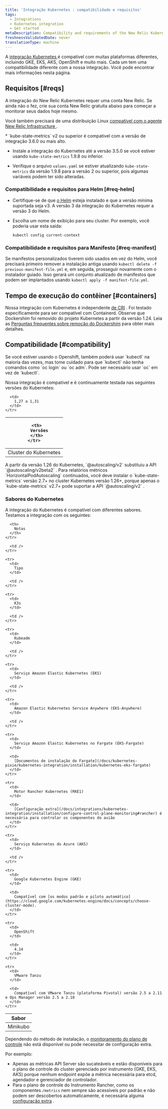 ```yaml
---
title: 'Integração Kubernetes : compatibilidade e requisitos'
tags:
  - Integrations
  - Kubernetes integration
  - Get started
metaDescription: Compatibility and requirements of the New Relic Kubernetes integration.
freshnessValidatedDate: never
translationType: machine
---
```


A [integração Kubernetes ](/docs/integrations/kubernetes-integration/get-started/introduction-kubernetes-integration)é compatível com muitas plataformas diferentes, incluindo GKE, EKS, AKS, OpenShift e muito mais. Cada um tem uma compatibilidade diferente com a nossa integração. Você pode encontrar mais informações nesta página.

## Requisitos [#reqs]

A integração do New Relic Kubernetes requer uma conta New Relic. Se ainda não o fez, crie sua conta New Relic gratuita abaixo para começar a monitorar seus dados hoje mesmo.

Você também precisará de uma distribuição Linux [compatível com o agente New Relic Infrastructure ](/docs/infrastructure/new-relic-infrastructure/getting-started/compatibility-requirements-new-relic-infrastructure#operating-systems).

<Callout variant="important">
  * `kube-state-metrics` v2 ou superior é compatível com a versão de integração 3.6.0 ou mais alto.

  * Instale a integração do Kubernetes até a versão 3.5.0 se você estiver usando `kube-state-metrics` 1.9.8 ou inferior.

  * Verifique o arquivo `values.yaml` se estiver atualizando `kube-state-metrics` da versão 1.9.8 para a versão 2 ou superior, pois algumas variáveis podem ter sido alteradas.
</Callout>

### Compatibilidade e requisitos para Helm [#req-helm]

* Certifique-se de que [o Helm](https://github.com/helm/helm?tab=readme-ov-file#install) esteja instalado e que a versão mínima suportada seja v3. A versão 3 da integração do Kubernetes requer a versão 3 do Helm.

* Escolha um nome de exibição para seu cluster. Por exemplo, você poderia usar esta saída:

  ```shell
  kubectl config current-context
  ```

### Compatibilidade e requisitos para Manifesto [#req-manifest]

Se manifestos personalizados tiverem sido usados em vez do Helm, você precisará primeiro remover a instalação antiga usando `kubectl delete -f previous-manifest-file.yml` e, em seguida, prosseguir novamente com o instalador guiado. Isso gerará um conjunto atualizado de manifestos que podem ser implantados usando `kubectl apply -f manifest-file.yml`.

## Tempo de execução do contêiner [#containers]

Nossa integração com Kubernetes é independente [de CRI](https://kubernetes.io/docs/concepts/architecture/cri) . Foi testado especificamente para ser compatível com Containerd. Observe que Dockershim foi removido do projeto Kubernetes a partir da versão 1.24. Leia as [Perguntas frequentes sobre remoção do Dockershim](https://kubernetes.io/blog/2022/02/17/dockershim-faq/) para obter mais detalhes.

## Compatibilidade [#compatibility]

<Callout variant="important">
  Se você estiver usando o Openshift, também poderá usar `kubectl` na maioria das vezes, mas tome cuidado para que `kubectl` não tenha comandos como `oc login` ou `oc adm`. Pode ser necessário usar `oc` em vez de `kubectl`.
</Callout>

Nossa integração é compatível e é continuamente testada nas seguintes versões do Kubernetes:

<table>
  <thead>
    <tr>
      <th style={{ width: "300px" }} />

      <th>
        Versões
      </th>
    </tr>
  </thead>

  <tbody>
    <tr>
      <td>
        Cluster do Kubernetes
      </td>

      <td>
        1,27 a 1,31
      </td>
    </tr>
  </tbody>
</table>

<Callout variant="important">
  A partir da versão 1.26 do Kubernetes, `@autoscaling/v2` substituiu a API `@autoscaling/v2beta2` . Para relatórios métricos `HorizontalPodAutoscaling` continuados, você deve instalar o `kube-state-metrics` versão 2.7+ no cluster Kubernetes versão 1.26+, porque apenas o `kube-state-metrics` v2.7+ pode suportar a API `@autoscaling/v2` .
</Callout>

### Sabores do Kubernetes

A integração do Kubernetes é compatível com diferentes sabores. Testamos a integração com os seguintes:

<table>
  <thead>
    <tr>
      <th style={{ width: "300px" }}>
        Sabor
      </th>

      <th>
        Notas
      </th>
    </tr>
  </thead>

  <tbody>
    <tr>
      <td>
        Minikubo
      </td>

      <td />
    </tr>

    <tr>
      <td>
        Tipo
      </td>

      <td />
    </tr>

    <tr>
      <td>
        K3s
      </td>

      <td />
    </tr>

    <tr>
      <td>
        Kubeadm
      </td>

      <td />
    </tr>

    <tr>
      <td>
        Serviço Amazon Elastic Kubernetes (EKS)
      </td>

      <td />
    </tr>

    <tr>
      <td>
        Amazon Elastic Kubernetes Service Anywhere (EKS-Anywhere)
      </td>

      <td />
    </tr>

    <tr>
      <td>
        Serviço Amazon Elastic Kubernetes no Fargate (EKS-Fargate)
      </td>

      <td>
        [Documentos de instalação do Fargate](/docs/kubernetes-pixie/kubernetes-integration/installation/kubernetes-eks-fargate)
      </td>
    </tr>

    <tr>
      <td>
        Motor Rancher Kubernetes (RKE1)
      </td>

      <td>
        [Configuração extra](/docs/integrations/kubernetes-integration/installation/configure-control-plane-monitoring#rancher) é necessária para controlar os componentes do avião
      </td>
    </tr>

    <tr>
      <td>
        Serviço Kubernetes do Azure (AKS)
      </td>

      <td />
    </tr>

    <tr>
      <td>
        Google Kubernetes Engine (GKE)
      </td>

      <td>
        Compatível com [os modos padrão e piloto automático](https://cloud.google.com/kubernetes-engine/docs/concepts/choose-cluster-mode).
      </td>
    </tr>

    <tr>
      <td>
        OpenShift
      </td>

      <td>
        4.14
      </td>
    </tr>

    <tr>
      <td>
        VMware Tanzu
      </td>

      <td>
        Compatível com VMware Tanzu (plataforma Pivotal) versão 2.5 a 2.11 e Ops Manager versão 2.5 a 2.10
      </td>
    </tr>
  </tbody>
</table>

Dependendo do método de instalação, o [monitoramento do plano de controle](/docs/integrations/kubernetes-integration/installation/configure-control-plane-monitoring) não está disponível ou pode necessitar de configuração extra.

Por exemplo:

* Apenas as métricas API Server são sucateáveis e estão disponíveis para o plano de controle do cluster gerenciado por instrumento (GKE, EKS, AKS) porque nenhum endpoint expõe a métrica necessária para etcd, agendador e gerenciador de controlador.
* Para o plano de controle do Instrumento Rancher, como os componentes `/metrics` nem sempre são acessíveis por padrão e não podem ser descobertos automaticamente, é necessária alguma [configuração extra](/docs/integrations/kubernetes-integration/installation/configure-control-plane-monitoring#rancher) .